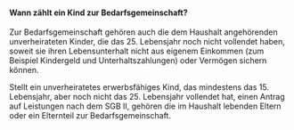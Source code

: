#### Wann zählt ein Kind zur Bedarfsgemeinschaft?

Zur Bedarfsgemeinschaft gehören auch die dem Haushalt angehörenden unverheirateten Kinder, die das 25. Lebensjahr
noch nicht vollendet haben, soweit sie ihren Lebensunterhalt nicht aus eigenem Einkommen (zum Beispiel Kindergeld und
Unterhaltszahlungen) oder Vermögen sichern können.

Stellt ein unverheiratetes erwerbsfähiges Kind, das mindestens das 15. Lebensjahr, aber noch nicht das 25. Lebensjahr
vollendet hat, einen Antrag auf Leistungen nach dem SGB II, gehören die im Haushalt lebenden Eltern oder ein Elternteil zur
Bedarfsgemeinschaft.
